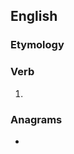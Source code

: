 ==English==

===Etymology===
{{suffix|en|cry|est}}

===Verb===
{{head|en|verb form}}

# {{en-archaic second-person singular of|cry}}

===Anagrams===
* {{anagrams|en|a=ceirst|Trices|citers|recits|retics|steric|trices}}